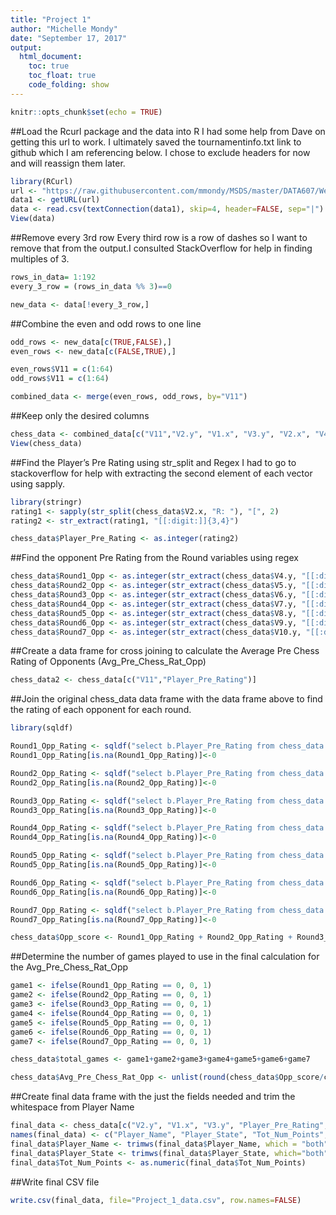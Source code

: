 ```yaml
---
title: "Project 1"
author: "Michelle Mondy"
date: "September 17, 2017"
output: 
  html_document:
    toc: true
    toc_float: true
    code_folding: show
---
```


```r
knitr::opts_chunk$set(echo = TRUE)
```

##Load the Rcurl package and the data into R
I had some help from Dave on getting this url to work. I ultimately saved the tournamentinfo.txt link to github which I am referencing below. I chose to exclude headers for now and will reassign them later.

```r
library(RCurl)
url <- "https://raw.githubusercontent.com/mmondy/MSDS/master/DATA607/Week%204/tournamentinfo.txt"
data1 <- getURL(url)
data <- read.csv(textConnection(data1), skip=4, header=FALSE, sep="|")
View(data)
```

##Remove every 3rd row
Every third row is a row of dashes so I want to remove that from the output.I consulted StackOverflow for help in finding multiples of 3.

```r
rows_in_data= 1:192
every_3_row = (rows_in_data %% 3)==0

new_data <- data[!every_3_row,]
```

##Combine the even and odd rows to one line

```r
odd_rows <- new_data[c(TRUE,FALSE),]
even_rows <- new_data[c(FALSE,TRUE),]

even_rows$V11 = c(1:64)
odd_rows$V11 = c(1:64)

combined_data <- merge(even_rows, odd_rows, by="V11")
```

##Keep only the desired columns

```r
chess_data <- combined_data[c("V11","V2.y", "V1.x", "V3.y", "V2.x", "V4.y", "V5.y", "V6.y", "V7.y", "V8.y", "V9.y", "V10.y")]
View(chess_data)
```

##Find the Player's Pre Rating using str_split and Regex
I had to go to stackoverflow for help with extracting the second element of each vector using sapply.

```r
library(stringr)
rating1 <- sapply(str_split(chess_data$V2.x, "R: "), "[", 2) 
rating2 <- str_extract(rating1, "[[:digit:]]{3,4}")

chess_data$Player_Pre_Rating <- as.integer(rating2)
```

##Find the opponent Pre Rating from the Round variables using regex

```r
chess_data$Round1_Opp <- as.integer(str_extract(chess_data$V4.y, "[[:digit:]]{1,2}"))
chess_data$Round2_Opp <- as.integer(str_extract(chess_data$V5.y, "[[:digit:]]{1,2}"))
chess_data$Round3_Opp <- as.integer(str_extract(chess_data$V6.y, "[[:digit:]]{1,2}"))
chess_data$Round4_Opp <- as.integer(str_extract(chess_data$V7.y, "[[:digit:]]{1,2}"))
chess_data$Round5_Opp <- as.integer(str_extract(chess_data$V8.y, "[[:digit:]]{1,2}"))
chess_data$Round6_Opp <- as.integer(str_extract(chess_data$V9.y, "[[:digit:]]{1,2}"))
chess_data$Round7_Opp <- as.integer(str_extract(chess_data$V10.y, "[[:digit:]]{1,2}"))
```


##Create a data frame for cross joining to calculate the Average Pre Chess Rating of Opponents (Avg_Pre_Chess_Rat_Opp)
```r
chess_data2 <- chess_data[c("V11","Player_Pre_Rating")]
```

##Join the original chess_data data frame with the data frame above to find the rating of each opponent for each round.

```r
library(sqldf)

Round1_Opp_Rating <- sqldf("select b.Player_Pre_Rating from chess_data a left join chess_data2 b on a.Round1_Opp = b.V11")
Round1_Opp_Rating[is.na(Round1_Opp_Rating)]<-0

Round2_Opp_Rating <- sqldf("select b.Player_Pre_Rating from chess_data a left join chess_data2 b on a.Round2_Opp = b.V11")
Round2_Opp_Rating[is.na(Round2_Opp_Rating)]<-0

Round3_Opp_Rating <- sqldf("select b.Player_Pre_Rating from chess_data a left join chess_data2 b on a.Round3_Opp = b.V11")
Round3_Opp_Rating[is.na(Round3_Opp_Rating)]<-0

Round4_Opp_Rating <- sqldf("select b.Player_Pre_Rating from chess_data a left join chess_data2 b on a.Round4_Opp = b.V11")
Round4_Opp_Rating[is.na(Round4_Opp_Rating)]<-0

Round5_Opp_Rating <- sqldf("select b.Player_Pre_Rating from chess_data a left join chess_data2 b on a.Round5_Opp = b.V11")
Round5_Opp_Rating[is.na(Round5_Opp_Rating)]<-0

Round6_Opp_Rating <- sqldf("select b.Player_Pre_Rating from chess_data a left join chess_data2 b on a.Round6_Opp = b.V11")
Round6_Opp_Rating[is.na(Round6_Opp_Rating)]<-0

Round7_Opp_Rating <- sqldf("select b.Player_Pre_Rating from chess_data a left join chess_data2 b on a.Round7_Opp = b.V11")
Round7_Opp_Rating[is.na(Round7_Opp_Rating)]<-0

chess_data$Opp_score <- Round1_Opp_Rating + Round2_Opp_Rating + Round3_Opp_Rating + Round4_Opp_Rating + Round5_Opp_Rating + Round6_Opp_Rating + Round7_Opp_Rating
```

##Determine the number of games played to use in the final calculation for the Avg_Pre_Chess_Rat_Opp

```r
game1 <- ifelse(Round1_Opp_Rating == 0, 0, 1)
game2 <- ifelse(Round2_Opp_Rating == 0, 0, 1)
game3 <- ifelse(Round3_Opp_Rating == 0, 0, 1)
game4 <- ifelse(Round4_Opp_Rating == 0, 0, 1)
game5 <- ifelse(Round5_Opp_Rating == 0, 0, 1)
game6 <- ifelse(Round6_Opp_Rating == 0, 0, 1)
game7 <- ifelse(Round7_Opp_Rating == 0, 0, 1)

chess_data$total_games <- game1+game2+game3+game4+game5+game6+game7

chess_data$Avg_Pre_Chess_Rat_Opp <- unlist(round(chess_data$Opp_score/chess_data$total_games, digits=0))
```


##Create final data frame with the just the fields needed and trim the whitespace from Player Name
```r
final_data <- chess_data[c("V2.y", "V1.x", "V3.y", "Player_Pre_Rating", "Avg_Pre_Chess_Rat_Opp")]
names(final_data) <- c("Player_Name", "Player_State", "Tot_Num_Points", "Player_Pre_Rating", "Avg_Pre_Chess_Rat_Opp")
final_data$Player_Name <- trimws(final_data$Player_Name, which = "both")
final_data$Player_State <- trimws(final_data$Player_State, which="both")
final_data$Tot_Num_Points <- as.numeric(final_data$Tot_Num_Points)
```

##Write final CSV file

```r
write.csv(final_data, file="Project_1_data.csv", row.names=FALSE)
```

